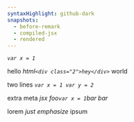 ```yaml
---
syntaxHighlight: github-dark
snapshots:
  - before-remark
  - compiled-jsx
  - rendered
---
```


_`var x = 1`_

hello _html`<div class="2">hey</div>`_ world

two lines _`var x = 1
var y = 2`_

extra meta _jsx foo`var x = 1`bar bar_

lorem _just emphasize_ ipsum
